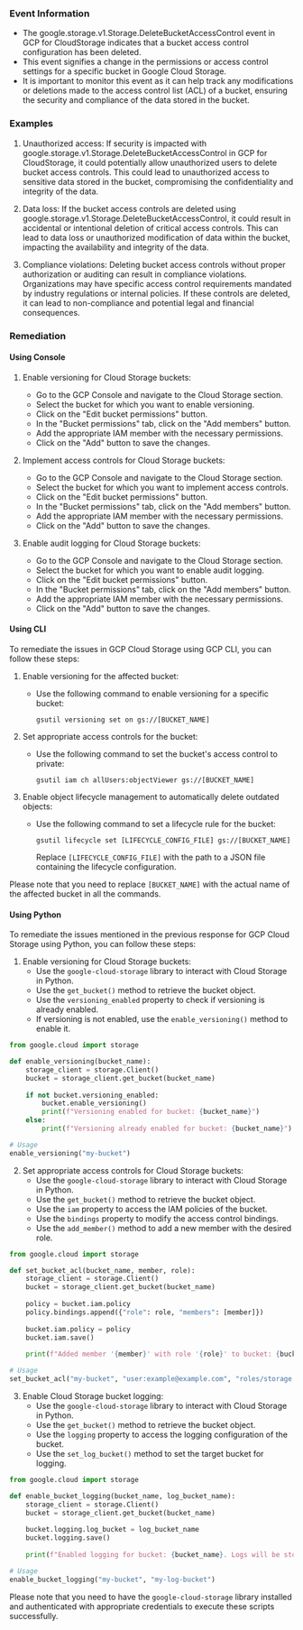 
### Event Information

- The google.storage.v1.Storage.DeleteBucketAccessControl event in GCP for CloudStorage indicates that a bucket access control configuration has been deleted.
- This event signifies a change in the permissions or access control settings for a specific bucket in Google Cloud Storage.
- It is important to monitor this event as it can help track any modifications or deletions made to the access control list (ACL) of a bucket, ensuring the security and compliance of the data stored in the bucket.


### Examples

1. Unauthorized access: If security is impacted with google.storage.v1.Storage.DeleteBucketAccessControl in GCP for CloudStorage, it could potentially allow unauthorized users to delete bucket access controls. This could lead to unauthorized access to sensitive data stored in the bucket, compromising the confidentiality and integrity of the data.

2. Data loss: If the bucket access controls are deleted using google.storage.v1.Storage.DeleteBucketAccessControl, it could result in accidental or intentional deletion of critical access controls. This can lead to data loss or unauthorized modification of data within the bucket, impacting the availability and integrity of the data.

3. Compliance violations: Deleting bucket access controls without proper authorization or auditing can result in compliance violations. Organizations may have specific access control requirements mandated by industry regulations or internal policies. If these controls are deleted, it can lead to non-compliance and potential legal and financial consequences.

### Remediation

#### Using Console

1. Enable versioning for Cloud Storage buckets:
   - Go to the GCP Console and navigate to the Cloud Storage section.
   - Select the bucket for which you want to enable versioning.
   - Click on the "Edit bucket permissions" button.
   - In the "Bucket permissions" tab, click on the "Add members" button.
   - Add the appropriate IAM member with the necessary permissions.
   - Click on the "Add" button to save the changes.

2. Implement access controls for Cloud Storage buckets:
   - Go to the GCP Console and navigate to the Cloud Storage section.
   - Select the bucket for which you want to implement access controls.
   - Click on the "Edit bucket permissions" button.
   - In the "Bucket permissions" tab, click on the "Add members" button.
   - Add the appropriate IAM member with the necessary permissions.
   - Click on the "Add" button to save the changes.

3. Enable audit logging for Cloud Storage buckets:
   - Go to the GCP Console and navigate to the Cloud Storage section.
   - Select the bucket for which you want to enable audit logging.
   - Click on the "Edit bucket permissions" button.
   - In the "Bucket permissions" tab, click on the "Add members" button.
   - Add the appropriate IAM member with the necessary permissions.
   - Click on the "Add" button to save the changes.

#### Using CLI

To remediate the issues in GCP Cloud Storage using GCP CLI, you can follow these steps:

1. Enable versioning for the affected bucket:
   - Use the following command to enable versioning for a specific bucket:
     ```
     gsutil versioning set on gs://[BUCKET_NAME]
     ```

2. Set appropriate access controls for the bucket:
   - Use the following command to set the bucket's access control to private:
     ```
     gsutil iam ch allUsers:objectViewer gs://[BUCKET_NAME]
     ```

3. Enable object lifecycle management to automatically delete outdated objects:
   - Use the following command to set a lifecycle rule for the bucket:
     ```
     gsutil lifecycle set [LIFECYCLE_CONFIG_FILE] gs://[BUCKET_NAME]
     ```
     Replace `[LIFECYCLE_CONFIG_FILE]` with the path to a JSON file containing the lifecycle configuration.

Please note that you need to replace `[BUCKET_NAME]` with the actual name of the affected bucket in all the commands.

#### Using Python

To remediate the issues mentioned in the previous response for GCP Cloud Storage using Python, you can follow these steps:

1. Enable versioning for Cloud Storage buckets:
   - Use the `google-cloud-storage` library to interact with Cloud Storage in Python.
   - Use the `get_bucket()` method to retrieve the bucket object.
   - Use the `versioning_enabled` property to check if versioning is already enabled.
   - If versioning is not enabled, use the `enable_versioning()` method to enable it.

```python
from google.cloud import storage

def enable_versioning(bucket_name):
    storage_client = storage.Client()
    bucket = storage_client.get_bucket(bucket_name)
    
    if not bucket.versioning_enabled:
        bucket.enable_versioning()
        print(f"Versioning enabled for bucket: {bucket_name}")
    else:
        print(f"Versioning already enabled for bucket: {bucket_name}")

# Usage
enable_versioning("my-bucket")
```

2. Set appropriate access controls for Cloud Storage buckets:
   - Use the `google-cloud-storage` library to interact with Cloud Storage in Python.
   - Use the `get_bucket()` method to retrieve the bucket object.
   - Use the `iam` property to access the IAM policies of the bucket.
   - Use the `bindings` property to modify the access control bindings.
   - Use the `add_member()` method to add a new member with the desired role.

```python
from google.cloud import storage

def set_bucket_acl(bucket_name, member, role):
    storage_client = storage.Client()
    bucket = storage_client.get_bucket(bucket_name)
    
    policy = bucket.iam.policy
    policy.bindings.append({"role": role, "members": [member]})
    
    bucket.iam.policy = policy
    bucket.iam.save()
    
    print(f"Added member '{member}' with role '{role}' to bucket: {bucket_name}")

# Usage
set_bucket_acl("my-bucket", "user:example@example.com", "roles/storage.objectViewer")
```

3. Enable Cloud Storage bucket logging:
   - Use the `google-cloud-storage` library to interact with Cloud Storage in Python.
   - Use the `get_bucket()` method to retrieve the bucket object.
   - Use the `logging` property to access the logging configuration of the bucket.
   - Use the `set_log_bucket()` method to set the target bucket for logging.

```python
from google.cloud import storage

def enable_bucket_logging(bucket_name, log_bucket_name):
    storage_client = storage.Client()
    bucket = storage_client.get_bucket(bucket_name)
    
    bucket.logging.log_bucket = log_bucket_name
    bucket.logging.save()
    
    print(f"Enabled logging for bucket: {bucket_name}. Logs will be stored in bucket: {log_bucket_name}")

# Usage
enable_bucket_logging("my-bucket", "my-log-bucket")
```

Please note that you need to have the `google-cloud-storage` library installed and authenticated with appropriate credentials to execute these scripts successfully.

